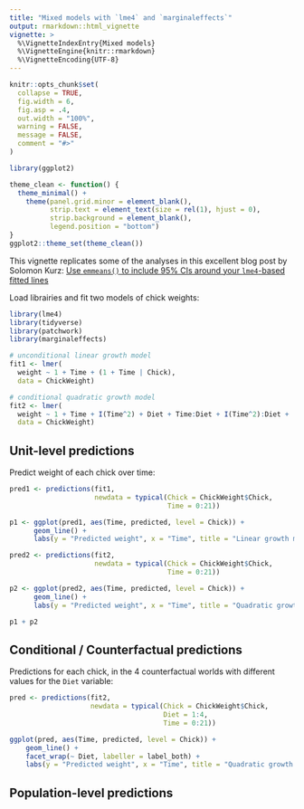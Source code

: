```yaml
---
title: "Mixed models with `lme4` and `marginaleffects`"
output: rmarkdown::html_vignette
vignette: >
  %\VignetteIndexEntry{Mixed models}
  %\VignetteEngine{knitr::rmarkdown}
  %\VignetteEncoding{UTF-8}
---
```


```r
knitr::opts_chunk$set(
  collapse = TRUE,
  fig.width = 6,
  fig.asp = .4,
  out.width = "100%",
  warning = FALSE,
  message = FALSE,
  comment = "#>"
)

library(ggplot2)

theme_clean <- function() {
  theme_minimal() +
    theme(panel.grid.minor = element_blank(),
          strip.text = element_text(size = rel(1), hjust = 0),
          strip.background = element_blank(),
          legend.position = "bottom")
}
ggplot2::theme_set(theme_clean())
```

This vignette replicates some of the analyses in this excellent blog post by Solomon Kurz: [Use `emmeans()` to include 95% CIs around your `lme4`-based fitted lines](https://solomonkurz.netlify.app/post/2021-12-16-use-emmeans-to-include-95-cis-around-your-lme4-based-fitted-lines/)


Load librairies and fit two models of chick weights:

```r
library(lme4)
library(tidyverse)
library(patchwork)
library(marginaleffects)

# unconditional linear growth model
fit1 <- lmer(
  weight ~ 1 + Time + (1 + Time | Chick),
  data = ChickWeight)

# conditional quadratic growth model
fit2 <- lmer(
  weight ~ 1 + Time + I(Time^2) + Diet + Time:Diet + I(Time^2):Diet + (1 + Time + I(Time^2) | Chick),
  data = ChickWeight)
```

## Unit-level predictions

Predict weight of each chick over time:

```r
pred1 <- predictions(fit1,
                     newdata = typical(Chick = ChickWeight$Chick,
                                       Time = 0:21))

p1 <- ggplot(pred1, aes(Time, predicted, level = Chick)) +
      geom_line() +
      labs(y = "Predicted weight", x = "Time", title = "Linear growth model")

pred2 <- predictions(fit2,
                     newdata = typical(Chick = ChickWeight$Chick,
                                       Time = 0:21))

p2 <- ggplot(pred2, aes(Time, predicted, level = Chick)) +
      geom_line() +
      labs(y = "Predicted weight", x = "Time", title = "Quadratic growth model")

p1 + p2
```

## Conditional / Counterfactual predictions

Predictions for each chick, in the 4 counterfactual worlds with different values for the `Diet` variable:

```r
pred <- predictions(fit2,
                    newdata = typical(Chick = ChickWeight$Chick,
                                      Diet = 1:4,
                                      Time = 0:21))

ggplot(pred, aes(Time, predicted, level = Chick)) +
    geom_line() +
    facet_wrap(~ Diet, labeller = label_both) +
    labs(y = "Predicted weight", x = "Time", title = "Quadratic growth model")
```

## Population-level predictions

